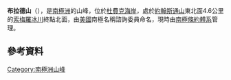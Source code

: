 {{coord|85|1|S|167|30|W|display=title}}

'''布拉德山'''（{{lang-en|Mount Blood}}），是[[南極洲|南極洲]]的山峰，位於[[杜費克海岸|杜費克海岸]]，處於[[約翰斯通山|約翰斯通山]]東北面4.6公里的[[索梅羅冰川|索梅羅冰川]]終點北面，由[[美國|美國]]南極名稱諮詢委員命名，現時由[[南極條約體系|南極條約體系]]管理。

==參考資料==
{{usgs-gazetteer}}

{{Antarctica-geo-stub}}
[[Category:南極洲山峰|Category:南極洲山峰]]